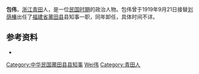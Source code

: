 '''包伟'''，[[浙江|浙江]][[青田|青田]]人，是一位[[中華民國大陸時期|民国时期]]的政治人物。包伟曾于1919年9月21日接替[[刘荫榛|刘荫榛]]出任了[[福建省|福建省]][[莆田县|莆田县]]县知事一职，同年卸任，具体时间不详。

==参考资料==
* {{cite book|author=编纂委员会  |title=《莆田县志》 |year=1994年 |publisher=莆田县地方志编纂委员会 |location=福建 |isbn=7101013325}}

{{start box}}
{{succession box|[[刘荫榛|刘荫榛]]|[[曹刚_(民国)|曹刚]]|[[莆田县|莆田县]]县知事|1919.9.21～1919(具体时间不详)}}
{{end box}}

{{中华民国大陆时期人物小作品}}

{{DEFAULTSORT:Bao包}}
[[Category:中华民国莆田县县知事|Category:中华民国莆田县县知事]]
[[Category:包姓|Wei伟]]
[[Category:青田人|Category:青田人]]